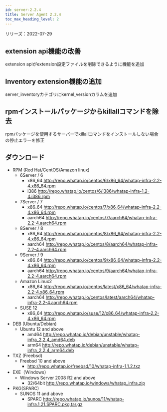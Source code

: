 ```yaml
---
id: server-2.2.4
title: Server Agent 2.2.4
toc_max_heading_level: 2
---
```


リリーズ：2022-07-29

## extension api機能の改善

extension apiがextension設定ファイルを削除できるように機能を追加

## Inventory extension機能の追加

server_inventoryカテゴリにkernel_versionカラムを追加

## rpmインストールパッケージからkillallコマンドを除去

rpmパッケージを使用するサーバーでkillallコマンドをインストールしない場合の停止エラーを修正  

## ダウンロード

-   RPM (Red Hat/CentOS/Amazon linux)
    -   6Server / 6 
        -   x86_64 http://repo.whatap.io/centos/6/x86_64/whatap-infra-2.2-4.x86_64.rpm 
        -   i386 http://repo.whatap.io/centos/6/i386/whatap-infra-1.2-4.i386.rpm
    -   7Server / 7 
        -   x86_64 http://repo.whatap.io/centos/7/x86_64/whatap-infra-2.2-4.x86_64.rpm 
        -   aarch64 http://repo.whatap.io/centos/7/aarch64/whatap-infra-2.2-4.aarch64.rpm
    -   8Server / 8 
        -   x86_64 http://repo.whatap.io/centos/8/x86_64/whatap-infra-2.2-4.x86_64.rpm 
        -   aarch64 http://repo.whatap.io/centos/8/aarch64/whatap-infra-2.2-4.aarch64.rpm
    -   9Server / 9 
        -   x86_64 http://repo.whatap.io/centos/9/x86_64/whatap-infra-2.2-4.x86_64.rpm 
        -   aarch64 http://repo.whatap.io/centos/9/aarch64/whatap-infra-2.2-4.aarch64.rpm
    -   Amazon Linux2
        -   x86_64 http://repo.whatap.io/centos/latest/x86_64/whatap-infra-2.2-4.x86_64.rpm 
        -   aarch64 http://repo.whatap.io/centos/latest/aarch64/whatap-infra-2.2-4.aarch64.rpm
    -   SUSE 12
        -   x86_64 http://repo.whatap.io/suse/12/x86_64/whatap-infra-2.2-4.x86_64.rpm
-   DEB (Ubuntu/Debian)
    -   Ubuntu 12 and above
        -   amd64 http://repo.whatap.io/debian/unstable/whatap-infra_2.2.4_amd64.deb
        -   arm64 http://repo.whatap.io/debian/unstable/whatap-infra_2.2.4_arm64.deb
-   TXZ (Freebsd)
    -   Freebsd 10 and above
        -   http://repo.whatap.io/freebsd/10/whatap-infra-1.1.2.txz
-   EXE（Windows）
    -   Windows Server 2008 R2 and above
        -   32/64bit http://repo.whatap.io/windows/whatap_infra.zip
-   PKG(SPARC)
    -   SUNOS 11 and above
        -   SPARC http://repo.whatap.io/sunos/11/whatap-infra.1.21.SPARC.pkg.tar.gz

